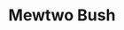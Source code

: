 ---
title: "Mewtwo Bush"
meta_title: "Mewtwo Bush craft"
description: "Craft de Mewtwo Bush"
rank: "a"
draft: false
name: "Mewtwo Bush"
recipe_img: "https://wiki.pokexgames.com/images/5/5d/Mewtwo_Bush.png"
level: 95
craft_time: 604800
result: 1
value_npc: 1
ingredients:
  - name: "Major Seed Bag"
    quantity: 24
    item_img: "https://wiki.pokexgames.com/images/d/d4/Major_Seed_Bag.png"
    value_npc: 1
  - name: "Dark Moon"
    quantity: 36
    item_img: "https://wiki.pokexgames.com/images/f/f6/Dark_Moon.png"
    value_npc: 1
  - name: "Linearly Guided Hypnosis"
    quantity: 120
    item_img: "https://wiki.pokexgames.com/images/2/2d/Linearly_Guided_Hypnose.png"
    value_npc: 1
  - name: "Condensed Strong Grass"
    quantity: 10
    item_img: "https://wiki.pokexgames.com/images/3/33/Condensed_Strong_Grass.png"
    value_npc: 1
---